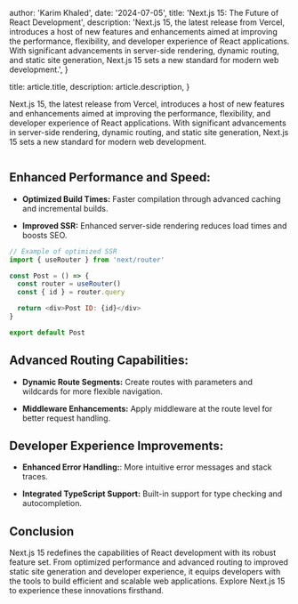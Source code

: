 
  author: 'Karim Khaled',
  date: '2024-07-05',
  title: 'Next.js 15: The Future of React Development',
  description:
    'Next.js 15, the latest release from Vercel, introduces a host of new features and enhancements aimed at improving the performance, flexibility, and developer experience of React applications. With significant advancements in server-side rendering, dynamic routing, and static site generation, Next.js 15 sets a new standard for modern web development.',
}

  title: article.title,
  description: article.description,
}


Next.js 15, the latest release from Vercel, introduces a host of new features and enhancements aimed at improving the performance, flexibility, and developer experience of React applications. With significant advancements in server-side rendering, dynamic routing, and static site generation, Next.js 15 sets a new standard for modern web development.

<Image src={next15Photo} alt="" />

## Enhanced Performance and Speed:

- **Optimized Build Times:** Faster compilation through advanced caching and incremental builds.

- **Improved SSR:** Enhanced server-side rendering reduces load times and boosts SEO.

```javascript
// Example of optimized SSR
import { useRouter } from 'next/router'

const Post = () => {
  const router = useRouter()
  const { id } = router.query

  return <div>Post ID: {id}</div>
}

export default Post
```

## Advanced Routing Capabilities:

- **Dynamic Route Segments:** Create routes with parameters and wildcards for more flexible navigation.

- **Middleware Enhancements:** Apply middleware at the route level for better request handling.

## Developer Experience Improvements:

- **Enhanced Error Handling:**: More intuitive error messages and stack traces.

- **Integrated TypeScript Support:** Built-in support for type checking and autocompletion.

## Conclusion

Next.js 15 redefines the capabilities of React development with its robust feature set. From optimized performance and advanced routing to improved static site generation and developer experience, it equips developers with the tools to build efficient and scalable web applications. Explore Next.js 15 to experience these innovations firsthand.
